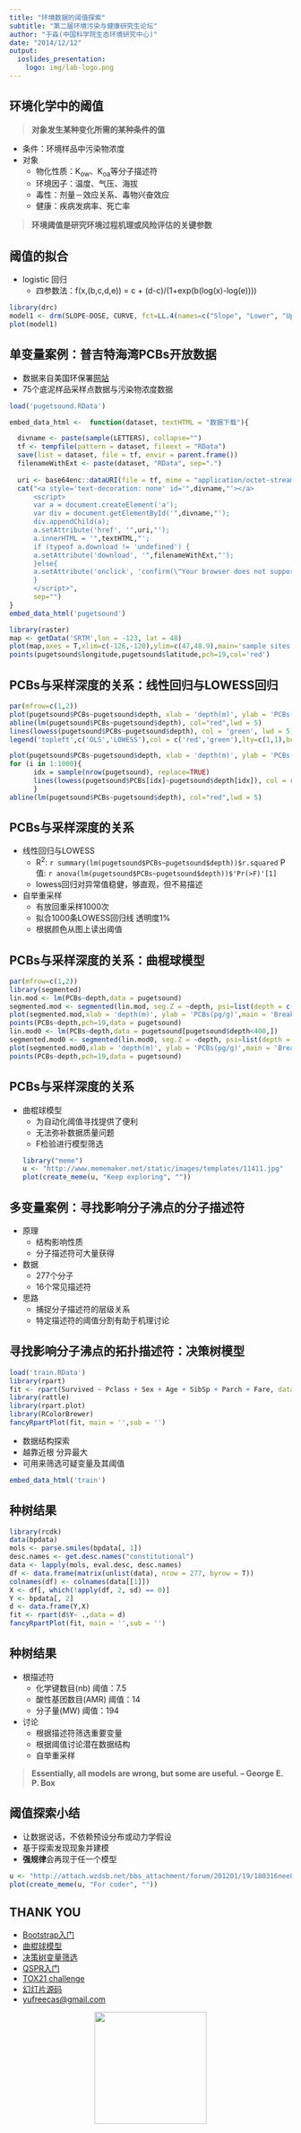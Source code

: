 ```yaml
---
title: "环境数据的阈值探索"
subtitle: "第二届环境污染与健康研究生论坛"
author: "于淼(中国科学院生态环境研究中心)"
date: "2014/12/12"
output:
  ioslides_presentation:
    logo: img/lab-logo.png
---
```


## 环境化学中的阈值

> **对象发生某种变化所需的某种条件的值**

- 条件：环境样品中污染物浓度
- 对象
    - 物化性质：K~ow~、K~oa~等分子描述符
    - 环境因子：温度、气压、海拔
    - 毒性：剂量－效应关系、毒物兴奋效应
    - 健康：疾病发病率、死亡率

> **环境阈值是研究环境过程机理或风险评估的关键参数**

## 阈值的拟合

- logistic 回归
    - 四参数法：f(x,(b,c,d,e)) = c + (d-c)/(1+exp(b(log(x)-log(e))))
    
```r
library(drc)
model1 <- drm(SLOPE~DOSE, CURVE, fct=LL.4(names=c("Slope", "Lower", "Upper", "ED50")),data=spinach)
plot(model1)
```

## 单变量案例：普吉特海湾PCBs开放数据

- 数据来自美国环保署[网站](http://www.epa.gov/pugetsound/bold.html)
- 75个底泥样品采样点数据与污染物浓度数据
```r
load('pugetsound.RData')
```
```r
embed_data_html <-  function(dataset, textHTML = "数据下载"){

  divname <- paste(sample(LETTERS), collapse="")
  tf <- tempfile(pattern = dataset, fileext = "RData")
  save(list = dataset, file = tf, envir = parent.frame())
  filenameWithExt <- paste(dataset, "RData", sep=".")
  
  uri <- base64enc::dataURI(file = tf, mime = "application/octet-stream", encoding = "base64")
  cat("<a style='text-decoration: none' id='",divname,"'></a>
      <script>
      var a = document.createElement('a');
      var div = document.getElementById('",divname,"');
      div.appendChild(a);
      a.setAttribute('href', '",uri,"');
      a.innerHTML = '",textHTML,"';
      if (typeof a.download != 'undefined') {
      a.setAttribute('download', '",filenameWithExt,"');
      }else{
      a.setAttribute('onclick', 'confirm(\"Your browser does not support the download HTML5 attribute. You must rename the file to ",filenameWithExt," after downloading it (or use Chrome/Firefox/Opera). \")');
      }
      </script>",
      sep="")
}
embed_data_html('pugetsound')
```
```r
library(raster)
map <- getData('SRTM',lon = -123, lat = 48)
plot(map,axes = T,xlim=c(-126,-120),ylim=c(47,48.9),main='sample sites')
points(pugetsound$longitude,pugetsound$latitude,pch=19,col='red')
```

## PCBs与采样深度的关系：线性回归与LOWESS回归

```r
par(mfrow=c(1,2))
plot(pugetsound$PCBs~pugetsound$depth, xlab = 'depth(m)', ylab = 'PCBs(pg/g)',pch=19,main = 'OLS versus LOWESS',frame.plot = F)
abline(lm(pugetsound$PCBs~pugetsound$depth), col="red",lwd = 5)
lines(lowess(pugetsound$PCBs~pugetsound$depth), col = 'green', lwd = 5)
legend('topleft',c('OLS','LOWESS'),col = c('red','green'),lty=c(1,1),box.lty=0)

plot(pugetsound$PCBs~pugetsound$depth, xlab = 'depth(m)', ylab = 'PCBs(pg/g)',pch=19,main = 'Bootstrap LOWESS',frame.plot = F)
for (i in 1:1000){
      idx = sample(nrow(pugetsound), replace=TRUE)
      lines(lowess(pugetsound$PCBs[idx]~pugetsound$depth[idx]), col = rgb(0,0, 1, 0.02), lwd = 2) 
      }  
abline(lm(pugetsound$PCBs~pugetsound$depth), col="red",lwd = 5)
```

## PCBs与采样深度的关系

- 线性回归与LOWESS
    - R^2^: `r summary(lm(pugetsound$PCBs~pugetsound$depth))$r.squared` P值: `r anova(lm(pugetsound$PCBs~pugetsound$depth))$'Pr(>F)'[1]`
    - lowess回归对异常值稳健，够直观，但不易描述
- 自举重采样
    - 有放回重采样1000次
    - 拟合1000条LOWESS回归线 透明度1%
    - 根据颜色从图上读出阈值

## PCBs与采样深度的关系：曲棍球模型

```r
par(mfrow=c(1,2))
library(segmented)
lin.mod <- lm(PCBs~depth,data = pugetsound)
segmented.mod <- segmented(lin.mod, seg.Z = ~depth, psi=list(depth = c(400)),data = pugetsound)
plot(segmented.mod,xlab = 'depth(m)', ylab = 'PCBs(pg/g)',main = 'Break-Point: 391.7',ylim = c(0,10000),col="red",lwd = 5)
points(PCBs~depth,pch=19,data = pugetsound)
lin.mod0 <- lm(PCBs~depth,data = pugetsound[pugetsound$depth<400,])
segmented.mod0 <- segmented(lin.mod0, seg.Z = ~depth, psi=list(depth = c(200)),data = pugetsound)
plot(segmented.mod0,xlab = 'depth(m)', ylab = 'PCBs(pg/g)',main = 'Break-Point: 142.2',ylim = c(0,10000),xlim = c(0,600),col="red",lwd = 5)
points(PCBs~depth,pch=19,data = pugetsound)
```

## PCBs与采样深度的关系
- 曲棍球模型
    - 为自动化阈值寻找提供了便利
    - 无法弥补数据质量问题
    - F检验进行模型筛选
```r
library("meme")
u <- "http://www.mememaker.net/static/images/templates/11411.jpg"
plot(create_meme(u, "Keep exploring", ""))
```

## 多变量案例：寻找影响分子沸点的分子描述符

- 原理
    - 结构影响性质
    - 分子描述符可大量获得
- 数据
    - 277个分子
    - 16个常见描述符
- 思路
    - 捕捉分子描述符的层级关系
    - 特定描述符的阈值分割有助于机理讨论

## 寻找影响分子沸点的拓扑描述符：决策树模型

<div class="columns-2">
```r
load('train.RData')
library(rpart)
fit <- rpart(Survived ~ Pclass + Sex + Age + SibSp + Parch + Fare, data=train, method="class")
library(rattle)
library(rpart.plot)
library(RColorBrewer)
fancyRpartPlot(fit, main = '',sub = '')
```

  - 数据结构探索
  - 越靠近根 分异最大
  - 可用来筛选可疑变量及其阈值
  
```r
embed_data_html('train')
```

</div>

## 种树结果

```r
library(rcdk)
data(bpdata)
mols <- parse.smiles(bpdata[, 1])
desc.names <- get.desc.names("constitutional")
data <- lapply(mols, eval.desc, desc.names)
df <- data.frame(matrix(unlist(data), nrow = 277, byrow = T))
colnames(df) <- colnames(data[[1]])
X <- df[, which(!apply(df, 2, sd) == 0)]
Y <- bpdata[, 2]
d <- data.frame(Y,X)
fit <- rpart(d$Y~ .,data = d)
fancyRpartPlot(fit, main = '',sub = '')
```

## 种树结果

- 根描述符
    - 化学键数目(nb) 阈值：7.5
    - 酸性基团数目(AMR) 阈值：14
    - 分子量(MW) 阈值：194
- 讨论
    - 根据描述符筛选重要变量
    - 根据阈值讨论潜在数据结构
    - 自举重采样
    
> **Essentially, all models are wrong, but some are useful. -- George E. P. Box**

## 阈值探索小结

- 让数据说话，不依赖预设分布或动力学假设
- 基于探索发现现象并建模
- **强规律**会再现于任一个模型
```r
u <- "http://attach.wzdsb.net/bbs_attachment/forum/201201/19/180316nee8ntznjxulplhl.jpg"
plot(create_meme(u, "For coder", ""))
```


## THANK YOU

<div class="columns-2">    
- [Bootstrap入门](http://www.ats.ucla.edu/stat/r/library/bootstrap.htm)
- [曲棍球模型](http://cran.r-project.org/web/packages/segmented/index.html)
- [决策树变量筛选](http://www.baylor.edu/content/services/document.php?id=46132)
- [QSPR入门](https://en.wikipedia.org/wiki/Quantitative_structure%E2%80%93activity_relationship)
- [TOX21 challenge](https://tripod.nih.gov/tox21/challenge/)
- [幻灯片源码](https://github.com/yufree/presentation/blob/master/threshold/threshold.Rmd)
- [yufreecas@gmail.com](mailto:yufreecas@gmail.com)

<center><img src="img/qrcode.png" height="200px" width="200px" /></center>
</div>